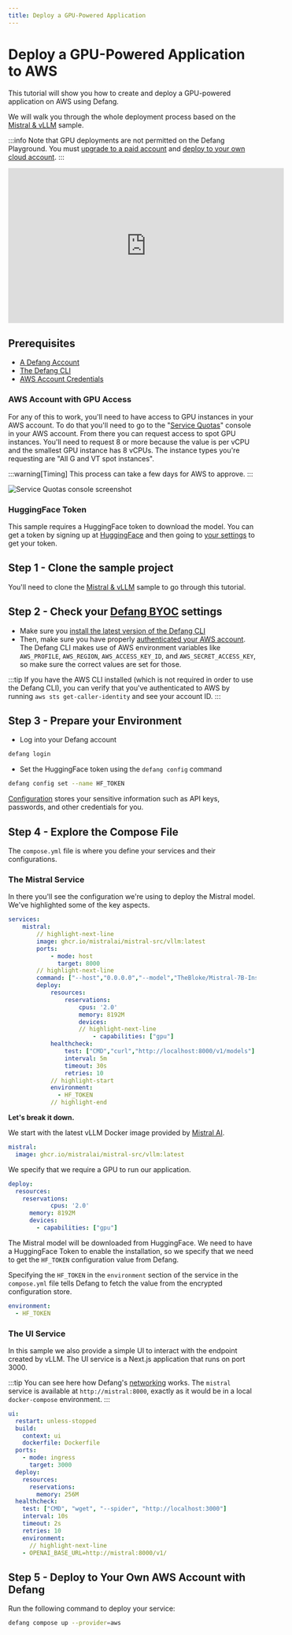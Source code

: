 ```yaml
---
title: Deploy a GPU-Powered Application
---
```


# Deploy a GPU-Powered Application to AWS

This tutorial will show you how to create and deploy a GPU-powered application on AWS using Defang.

We will walk you through the whole deployment process based on the [Mistral & vLLM](https://github.com/DefangLabs/samples/tree/main/samples/vllm) sample.

:::info
Note that GPU deployments are not permitted on the Defang Playground. You must [upgrade to a paid account](https://defang.io/pricing/) and [deploy to your own cloud account](/docs/tutorials/deploy-to-your-cloud).
:::

<iframe
  width="560"
  height="315"
  src="https://www.youtube.com/embed/kynFa2zU7hQ?si=qdV0xa6vkhMFJ6qv"
  title="YouTube video player"
  frameborder="0"
  allow="accelerometer; autoplay; clipboard-write; encrypted-media; gyroscope; picture-in-picture; web-share"
  referrerpolicy="strict-origin-when-cross-origin"
  allowfullscreen
></iframe>

## Prerequisites

- [A Defang Account](/docs/concepts/authentication)
- [The Defang CLI](/docs/getting-started#install-the-defang-cli)
- [AWS Account Credentials](https://docs.aws.amazon.com/cli/latest/userguide/cli-chap-authentication.html)

### AWS Account with GPU Access

For any of this to work, you'll need to have access to GPU instances in your AWS account. To do that you'll need to go to the "[Service Quotas](https://console.aws.amazon.com/servicequotas/home)" console in your AWS account. From there you can request access to spot GPU instances. You'll need to request 8 or more because the value is per vCPU and the smallest GPU instance has 8 vCPUs. The instance types you're requesting are "All G and VT spot instances".

:::warning[Timing]
This process can take a few days for AWS to approve.
:::

![Service Quotas console screenshot](/img/gpu-tutorial/quotas.png)

### HuggingFace Token

This sample requires a HuggingFace token to download the model. You can get a token by signing up at [HuggingFace](https://huggingface.co/join) and then going to [your settings](https://huggingface.co/settings/tokens) to get your token.

## Step 1 - Clone the sample project

You'll need to clone the [Mistral & vLLM](https://github.com/DefangLabs/samples/tree/main/samples/vllm) sample to go through this tutorial.

## Step 2 - Check your [Defang BYOC](../concepts/defang-byoc.md) settings

- Make sure you [install the latest version of the Defang CLI](/docs/getting-started#install-the-defang-cli)
- Then, make sure you have properly [authenticated your AWS account](https://docs.aws.amazon.com/cli/latest/userguide/cli-chap-configure.html). The Defang CLI makes use of AWS environment variables like `AWS_PROFILE`, `AWS_REGION`, `AWS_ACCESS_KEY_ID`, and `AWS_SECRET_ACCESS_KEY`, so make sure the correct values are set for those.

:::tip
If you have the AWS CLI installed (which is not required in order to use the Defang CLI), you can verify that you've authenticated to AWS by running `aws sts get-caller-identity` and see your account ID.
:::

## Step 3 - Prepare your Environment

- Log into your Defang account

```bash
defang login
```

- Set the HuggingFace token using the `defang config` command

```bash
defang config set --name HF_TOKEN
```

[Configuration](../concepts/configuration.md) stores your sensitive information such as API keys, passwords, and other credentials for you.

## Step 4 - Explore the Compose File

The `compose.yml` file is where you define your services and their configurations.

### The Mistral Service

In there you'll see the configuration we're using to deploy the Mistral model. We've highlighted some of the key aspects.

```yaml
services:
    mistral:
        // highlight-next-line
        image: ghcr.io/mistralai/mistral-src/vllm:latest
        ports:
            - mode: host
              target: 8000
        // highlight-next-line
        command: ["--host","0.0.0.0","--model","TheBloke/Mistral-7B-Instruct-v0.2-AWQ","--quantization","awq","--dtype","auto","--tensor-parallel-size","1","--gpu-memory-utilization",".95","--max-model-len","8000"]
        deploy:
            resources:
                reservations:
                    cpus: '2.0'
                    memory: 8192M
                    devices:
                    // highlight-next-line
                        - capabilities: ["gpu"]
            healthcheck:
                test: ["CMD","curl","http://localhost:8000/v1/models"]
                interval: 5m
                timeout: 30s
                retries: 10
            // highlight-start
            environment:
              - HF_TOKEN
            // highlight-end
```

**Let's break it down.**

We start with the latest vLLM Docker image provided by [Mistral AI](https://docs.mistral.ai/self-deployment/vllm/).

```yaml
mistral:
  image: ghcr.io/mistralai/mistral-src/vllm:latest
```

We specify that we require a GPU to run our application.

```yaml
deploy:
  resources:
    reservations:
            cpus: '2.0'
      memory: 8192M
      devices:
        - capabilities: ["gpu"]
```

The Mistral model will be downloaded from HuggingFace. We need to have a HuggingFace Token to enable the installation, so we specify that we need to get the `HF_TOKEN` configuration value from Defang.

Specifying the `HF_TOKEN` in the `environment` section of the service in the `compose.yml` file tells Defang to fetch the value from the encrypted configuration store.

```yaml
environment:
  - HF_TOKEN
```

### The UI Service

In this sample we also provide a simple UI to interact with the endpoint created by vLLM. The UI service is a Next.js application that runs on port 3000.

:::tip
You can see here how Defang's [networking](../concepts//networking.mdx) works. The `mistral` service is available at `http://mistral:8000`, exactly as it would be in a local `docker-compose` environment.
:::

```yaml
ui:
  restart: unless-stopped
  build:
    context: ui
    dockerfile: Dockerfile
  ports:
    - mode: ingress
      target: 3000
  deploy:
    resources:
      reservations:
        memory: 256M
  healthcheck:
    test: ["CMD", "wget", "--spider", "http://localhost:3000"]
    interval: 10s
    timeout: 2s
    retries: 10
    environment:
      // highlight-next-line
    - OPENAI_BASE_URL=http://mistral:8000/v1/
```

## Step 5 - Deploy to Your Own AWS Account with Defang

Run the following command to deploy your service:

```bash
defang compose up --provider=aws
```
